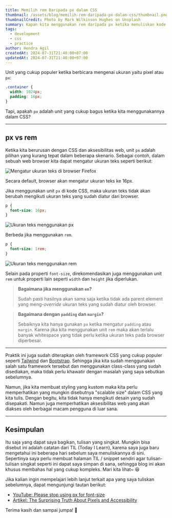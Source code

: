 ```yaml
---
title: Memilih rem Daripada px dalam CSS
thumbnail: /assets/blog/memilih-rem-daripada-px-dalam-css/thumbnail.png
thumbnailCredit: Photo by Mark Wilkinson Hughes on Unsplash
summary: Kapan kita menggunakan rem daripada px ketika menuliskan kode CSS?
tags:
  - development
  - css
  - practice
author: Hendra Agil
createdAt: 2024-07-31T21:40:00+07:00
updatedAt: 2024-07-31T21:40:00+07:00
---
```


Unit yang cukup populer ketika berbicara mengenai ukuran yaitu pixel atau `px`:

```css
.container {
  width: 1024px;
  padding: 16px;
}
```

Tapi, apakah `px` adalah unit yang cukup bagus ketika kita menggunakannya dalam CSS?

---

## px vs rem

Ketika kita berurusan dengan CSS dan aksesibilitas web, unit `px` adalah pilihan yang kurang tepat dalam beberapa skenario. Sebagai contoh, dalam sebuah web browser kita dapat mengatur ukuran teks seperti berikut:

![Mengatur ukuran teks di browser
  Firefox](/assets/blog/memilih-rem-daripada-px-dalam-css/font-size-firefox.png)

Secara default, browser akan mengatur ukuran teks ke 16px.

Jika menggunakan unit `px` di kode CSS, maka ukuran teks tidak akan berubah mengikuti ukuran teks yang sudah diatur dari browser.

```css
p {
  font-size: 16px;
}
```

![Ukuran teks menggunakan px](/assets/blog/memilih-rem-daripada-px-dalam-css/font-size-px.png)

Berbeda jika menggunakan `rem`.

```css
p {
  font-size: 1rem;
}
```

![Ukuran teks menggunakan rem](/assets/blog/memilih-rem-daripada-px-dalam-css/font-size-rem.png)

Selain pada properti `font-size`, direkomendasikan juga menggunakan unit `rem` untuk properti lain seperti `width` dan `height` jika diperlukan.

> **Bagaimana jika menggunakan `em`?**
>
> Sudah pasti hasilnya akan sama saja ketika tidak ada parent element yang meng-_override_ ukuran teks yang sudah diatur oleh browser.

> **Bagaimana dengan `padding` dan `margin`?**
>
> Sebaiknya kita hanya gunakan `px` ketika mengatur `padding` atau `margin`. Karena jika kita menggunakan unit `rem` maka akan terlalu banyak whitespace yang tidak perlu ketika ukuran teks pada browser diperbesar.

---

Praktik ini juga sudah diterapkan oleh framework CSS yang cukup populer seperti [Tailwind](https://tailwindcss.com/) dan [Bootstrap](https://getbootstrap.com/). Sehingga jika kita sudah menggunakan salah satu framework tersebut dan menggunakan class-class yang sudah disediakan, maka tidak perlu khawatir dengan masalah yang saya sebutkan sebelumnya.

Namun, jika kita membuat styling yang kustom maka kita perlu memperhatikan yang mungkin disebutnya "scalable size" dalam CSS yang kita tulis. Dengan begitu, kita tidak hanya mengikuti desain yang sudah disepakati. Namun juga memperhatikan aksesibilitas web yang akan diakses oleh berbagai macam pengguna di luar sana.

---

## Kesimpulan

Itu saja yang dapat saya bagikan, tulisan yang singkat. Mungkin bisa disebut ini adalah catatan dari TIL (Today I Learn), karena saya juga baru mengetahui ini beberapa hari sebelum saya menuliskannya di sini. Sepertinya saya perlu membuat halaman TIL / snippet sendiri agar tulisan-tulisan singkat seperti ini dapat saya simpan di sana, sehingga blog ini akan khusus membahas hal yang cukup kompleks. Mari kita lihat~ 😆

Jika kalian ingin mempelajari lebih lanjut terkait apa yang saya tuliskan sebelumnya, dapat mengunjungi tautan berikut:

- [YouTube: Please stop using px for font-size](https://youtu.be/xCSw6bPXZks?si=4myvbgvTJvSHK8O1)
- [Artikel: The Surprising Truth About Pixels and Accessibility](https://www.joshwcomeau.com/css/surprising-truth-about-pixels-and-accessibility)

Terima kasih dan sampai jumpa! 👋
